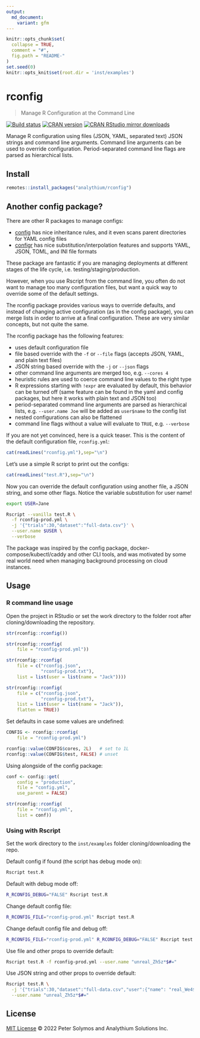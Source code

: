 ```yaml
---
output:
  md_document:
    variant: gfm
---
```


```r
knitr::opts_chunk$set(
  collapse = TRUE,
  comment = "#",
  fig.path = "README-"
)
set.seed(0)
knitr::opts_knit$set(root.dir = 'inst/examples')
```

# rconfig

> Manage R Configuration at the Command Line

[![Build status](https://github.com/analythium/rconfig/actions/workflows/check.yml/badge.svg)](https://github.com/analythium/rconfig/actions)
[![CRAN version](http://www.r-pkg.org/badges/version/rconfig)](https://CRAN.R-project.org/package=rconfig)
[![CRAN RStudio mirror downloads](http://cranlogs.r-pkg.org/badges/grand-total/rconfig)](https://hub.analythium.io/rconfig/)

Manage R configuration using files (JSON, YAML, separated text)
JSON strings and command line arguments. Command line arguments
can be used to override configuration. Period-separated command line
flags are parsed as hierarchical lists.

## Install

```r
remotes::install_packages("analythium/rconfig")
```

## Another config package?

There are other R packages to manage configs:

- [config](https://rstudio.github.io/config/) has nice inheritance rules, and it even scans parent directories for YAML config files
- [configr](https://CRAN.R-project.org/package=configr) has nice substitution/interpolation features and supports YAML, JSON, TOML, and INI file formats

These package are fantastic if you are managing deployments at different stages of the life cycle, i.e. testing/staging/production.

However, when you use Rscript from the command line, you often do not want to manage too many configuration files, but want a quick way to override some of the default settings.

The rconfig package provides various ways to override defaults, and instead of changing active configuration (as in the config package), you can merge lists in order to arrive at a final configuration. These are very similar concepts, but not quite the same.

The rconfig package has the following features:

- uses default configuration file
- file based override with the `-f` or `--file` flags (accepts JSON, YAML, and plain text files)
- JSON string based override with the `-j` or `--json` flags
- other command line arguments are merged too, e.g. `--cores 4`
- heuristic rules are used to coerce command line values to the right type
- R expressions starting with `!expr` are evaluated by default, this behavior can be turned off (same feature can be found in the yaml and config packages, but here it works with plain text and JSON too)
- period-separated command line arguments are parsed as hierarchical lists, e.g. `--user.name Joe` will be added as `user$name` to the config list
- nested configurations can also be flattened 
- command line flags without a value will evaluate to `TRUE`, e.g. `--verbose`

If you are not yet convinced, here is a quick teaser.
This is the content of the default configuration file, `rconfig.yml`:

```r
cat(readLines("rconfig.yml"),sep="\n")
```

Let's use a simple R script to print out the configs:

```r
cat(readLines("test.R"),sep="\n")
```

Now you can override the default configuration using another file, a JSON string, and some other flags. Notice the variable substitution for user name!

```bash
export USER=Jane

Rscript --vanilla test.R \
  -f rconfig-prod.yml \
  -j '{"trials":30,"dataset":"full-data.csv"}' \
  --user.name $USER \
  --verbose
```

The package was inspired by the config package, docker-compose/kubectl/caddy and other CLI tools, and was motivated by some real world need when managing background processing on cloud instances.

## Usage

### R command line usage

Open the project in RStudio or set the work directory to the folder root after cloning/downloading the repository.

```r
str(rconfig::rconfig())

str(rconfig::rconfig(
    file = "rconfig-prod.yml"))

str(rconfig::rconfig(
    file = c("rconfig.json",
             "rconfig-prod.txt"),
    list = list(user = list(name = "Jack"))))

str(rconfig::rconfig(
    file = c("rconfig.json",
             "rconfig-prod.txt"),
    list = list(user = list(name = "Jack")),
    flatten = TRUE))
```

Set defaults in case some values are undefined:

```r
CONFIG <- rconfig::rconfig(
    file = "rconfig-prod.yml")

rconfig::value(CONFIG$cores, 2L)   # set to 1L
rconfig::value(CONFIG$test, FALSE) # unset
```

Using alongside of the config package:

```r
conf <- config::get(
    config = "production",
    file = "config.yml",
    use_parent = FALSE)

str(rconfig::rconfig(
    file = "rconfig.yml",
    list = conf))
```

### Using with Rscript

Set the work directory to the `inst/examples` folder cloning/downloading the repo.

Default config if found (the script has debug mode on):

```bash
Rscript test.R
```

Default with debug mode off:

```bash
R_RCONFIG_DEBUG="FALSE" Rscript test.R
```

Change default config file:

```bash
R_RCONFIG_FILE="rconfig-prod.yml" Rscript test.R
```

Change default config file and debug off:

```bash
R_RCONFIG_FILE="rconfig-prod.yml" R_RCONFIG_DEBUG="FALSE" Rscript test.R
```

Use file and other props to override default:

```bash
Rscript test.R -f rconfig-prod.yml --user.name "unreal_Zh5z*$#="
```

Use JSON string and other props to override default:

```bash
Rscript test.R \
  -j '{"trials":30,"dataset":"full-data.csv","user":{"name": "real_We4$#z*="}}' \
  --user.name "unreal_Zh5z*$#="
```

## License

[MIT License](./LICENSE)
© 2022 Peter Solymos and Analythium Solutions Inc.
